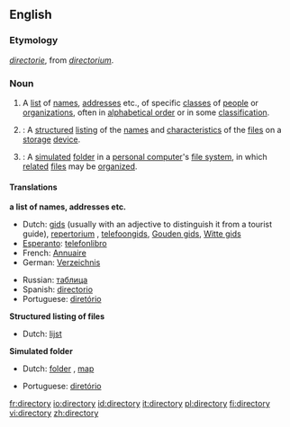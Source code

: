 ==English==
===Etymology===
{{ME.}} ''[[directorie]]'', from {{ML.}} ''[[directorium]]''.

===Noun===
{{wikipedia}}{{en-noun|directories}}
# A [[list]] of [[name]]s, [[address]]es etc., of specific [[class]]es of [[people]] or [[organization]]s, often in [[alphabetical order]] or in some [[classification]].
# {{computing}}: A [[structured]] [[listing]] of the [[name]]s and [[characteristic]]s of the [[file]]s on a [[storage]] [[device]].
# {{computing}}: A [[simulated]] [[folder]] in a [[personal computer]]'s [[file system]], in which [[related]] [[file]]s may be [[organized]].

====Translations====
'''a list of names, addresses etc.'''
{{top}}
*Dutch: [[gids]] {{m}} (usually with an adjective to distinguish it from a tourist guide), [[repertorium]] {{n}}, [[telefoongids]], [[Gouden gids]], [[Witte gids]]
*[[Esperanto]]: [[telefonlibro]]
*French: [[Annuaire]]
*German: [[Verzeichnis]] {{n}}
{{mid}}
*Russian: [[таблица]] {{f}}
*Spanish: [[directorio]] {{m}}
*Portuguese: [[diretório]]
{{bottom}}

'''Structured listing of files'''
{{top}}
*Dutch: [[lijst]] {{f}}
{{mid}}
{{bottom}}

'''Simulated folder'''
{{top}}
*Dutch: [[folder]] {{m}}, [[map]] {{f}}
{{mid}}
*Portuguese: [[diretório]]
{{bottom}}

[[fr:directory]]
[[io:directory]]
[[id:directory]]
[[it:directory]]
[[pl:directory]]
[[fi:directory]]
[[vi:directory]]
[[zh:directory]]
